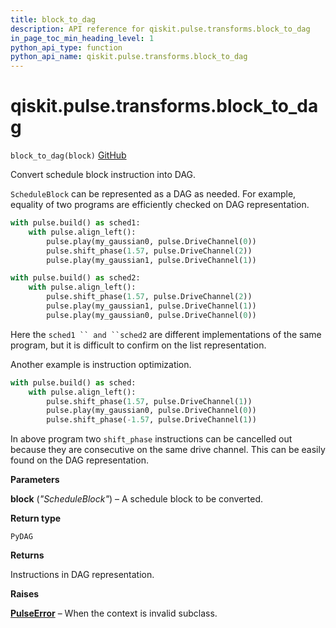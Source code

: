 ```yaml
---
title: block_to_dag
description: API reference for qiskit.pulse.transforms.block_to_dag
in_page_toc_min_heading_level: 1
python_api_type: function
python_api_name: qiskit.pulse.transforms.block_to_dag
---
```


# qiskit.pulse.transforms.block\_to\_dag

<span id="qiskit.pulse.transforms.block_to_dag" />

`block_to_dag(block)` [GitHub](https://github.com/qiskit/qiskit/tree/stable/0.23/qiskit/pulse/transforms/dag.py "view source code")

Convert schedule block instruction into DAG.

`ScheduleBlock` can be represented as a DAG as needed. For example, equality of two programs are efficiently checked on DAG representation.

```python
with pulse.build() as sched1:
    with pulse.align_left():
        pulse.play(my_gaussian0, pulse.DriveChannel(0))
        pulse.shift_phase(1.57, pulse.DriveChannel(2))
        pulse.play(my_gaussian1, pulse.DriveChannel(1))

with pulse.build() as sched2:
    with pulse.align_left():
        pulse.shift_phase(1.57, pulse.DriveChannel(2))
        pulse.play(my_gaussian1, pulse.DriveChannel(1))
        pulse.play(my_gaussian0, pulse.DriveChannel(0))
```

Here the `sched1 `` and ``sched2` are different implementations of the same program, but it is difficult to confirm on the list representation.

Another example is instruction optimization.

```python
with pulse.build() as sched:
    with pulse.align_left():
        pulse.shift_phase(1.57, pulse.DriveChannel(1))
        pulse.play(my_gaussian0, pulse.DriveChannel(0))
        pulse.shift_phase(-1.57, pulse.DriveChannel(1))
```

In above program two `shift_phase` instructions can be cancelled out because they are consecutive on the same drive channel. This can be easily found on the DAG representation.

**Parameters**

**block** (*"ScheduleBlock"*) – A schedule block to be converted.

**Return type**

`PyDAG`

**Returns**

Instructions in DAG representation.

**Raises**

[**PulseError**](pulse#qiskit.pulse.PulseError "qiskit.pulse.PulseError") – When the context is invalid subclass.

